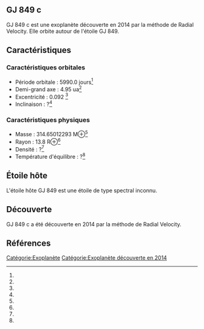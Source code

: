 == GJ 849 c ==

{{Infobox Exoplanète
| nom = GJ 849 c
| image = 
| légende = 
| étoile = GJ 849
| constellation = 
| ascension_droite = 
| déclinaison = 
| distance = ?
| type_spectral = ?
| masse = 314.65012293 M⊕<ref></ref>
| rayon = 13.8 R⊕<ref></ref>
| densité = ?<ref></ref>
| gravité = ?<ref></ref>
| température = ?<ref></ref>
| période = 5990.0 j<ref></ref>
| demi_grand_axe = 4.95 ua<ref></ref>
| excentricité = 0.092 <ref></ref>
| inclinaison = ?<ref></ref>
| méthode_découverte = Radial Velocity
| date_découverte = 2014
| statut = Confirmée
}}

GJ 849 c est une exoplanète découverte en 2014 par la méthode de Radial Velocity. Elle orbite autour de l'étoile GJ 849.

== Caractéristiques ==

=== Caractéristiques orbitales ===
* Période orbitale : 5990.0 jours<ref></ref>
* Demi-grand axe : 4.95 ua<ref></ref>
* Excentricité : 0.092 <ref></ref>
* Inclinaison : ?<ref></ref>

=== Caractéristiques physiques ===
* Masse : 314.65012293 M⊕<ref></ref>
* Rayon : 13.8 R⊕<ref></ref>
* Densité : ?<ref></ref>
* Température d'équilibre : ?<ref></ref>

== Étoile hôte ==

{{Infobox Étoile
| nom = GJ 849
| image = 
| légende = 
| constellation = 
| ascension_droite = 
| déclinaison = 
| distance = ?
| type_spectral = ?
| magnitude_absolue = 
| magnitude_apparente = 
| masse = ?<ref></ref>
| rayon = ?<ref></ref>
| température = ?<ref></ref>
| métallicité = ?<ref></ref>
| âge = ?<ref></ref>
}}

L'étoile hôte GJ 849 est une étoile de type spectral inconnu.

== Découverte ==

GJ 849 c a été découverte en 2014 par la méthode de Radial Velocity.

== Références ==
<references />

[[Catégorie:Exoplanète]]
[[Catégorie:Exoplanète découverte en 2014]]
